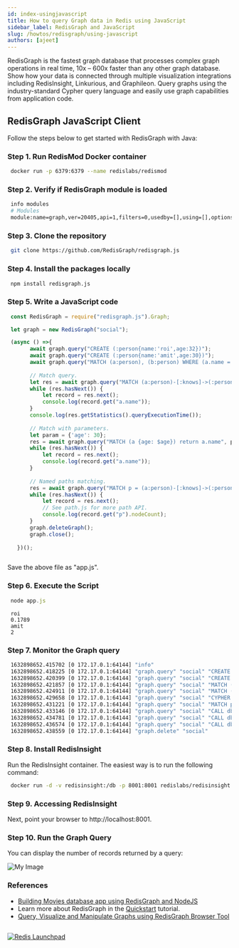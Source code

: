 ```yaml
---
id: index-usingjavascript
title: How to query Graph data in Redis using JavaScript
sidebar_label: RedisGraph and JavaScript
slug: /howtos/redisgraph/using-javascript
authors: [ajeet]
---
```


RedisGraph is the fastest graph database that processes complex graph operations in real time, 10x – 600x faster than any other graph database. Show how your data is connected through multiple visualization integrations including RedisInsight, Linkurious, and Graphileon. Query graphs using the industry-standard Cypher query language and easily use graph capabilities from application code.

## RedisGraph JavaScript Client



Follow the steps below to get started with RedisGraph with Java:

### Step 1. Run RedisMod Docker container

 ```bash
  docker run -p 6379:6379 --name redislabs/redismod
 ```

### Step 2. Verify if RedisGraph module is loaded

 ```bash
  info modules
  # Modules
  module:name=graph,ver=20405,api=1,filters=0,usedby=[],using=[],options=[]
 ```

### Step 3. Clone the repository

 ```bash
  git clone https://github.com/RedisGraph/redisgraph.js
 ```

### Step 4. Install the packages locally

 ```bash
  npm install redisgraph.js
 ```

### Step 5. Write a JavaScript code 

 ```javascript
  const RedisGraph = require("redisgraph.js").Graph;

  let graph = new RedisGraph("social");

  (async () =>{
        await graph.query("CREATE (:person{name:'roi',age:32})");
        await graph.query("CREATE (:person{name:'amit',age:30})");
        await graph.query("MATCH (a:person), (b:person) WHERE (a.name = 'roi' AND b.name='amit') CREATE (a)-[:knows]->(b)");
        
        // Match query.
        let res = await graph.query("MATCH (a:person)-[:knows]->(:person) RETURN a.name");
        while (res.hasNext()) {
            let record = res.next();
            console.log(record.get("a.name"));
        }
        console.log(res.getStatistics().queryExecutionTime());
    
        // Match with parameters.
        let param = {'age': 30};
        res = await graph.query("MATCH (a {age: $age}) return a.name", param);
        while (res.hasNext()) {
            let record = res.next();
            console.log(record.get("a.name"));
        }
    
        // Named paths matching.
        res = await graph.query("MATCH p = (a:person)-[:knows]->(:person) RETURN p");
        while (res.hasNext()) {
            let record = res.next();
            // See path.js for more path API.
            console.log(record.get("p").nodeCount);
        }
        graph.deleteGraph();
        graph.close();
    
    })();



 ```

Save the above file as "app.js".

### Step 6. Execute the  Script

 ```javascript
  node app.js
 ```
 ```
  roi
  0.1789
  amit
  2
 ```


### Step 7. Monitor the Graph query


```bash
 1632898652.415702 [0 172.17.0.1:64144] "info"
 1632898652.418225 [0 172.17.0.1:64144] "graph.query" "social" "CREATE (:person{name:'roi',age:32})" "--compact"
 1632898652.420399 [0 172.17.0.1:64144] "graph.query" "social" "CREATE (:person{name:'amit',age:30})" "--compact"
 1632898652.421857 [0 172.17.0.1:64144] "graph.query" "social" "MATCH (a:person), (b:person) WHERE (a.name = 'roi' AND b.name='amit') CREATE (a)-[:knows]->(b)" "--compact"
 1632898652.424911 [0 172.17.0.1:64144] "graph.query" "social" "MATCH (a:person)-[:knows]->(:person) RETURN a.name" "--compact"
 1632898652.429658 [0 172.17.0.1:64144] "graph.query" "social" "CYPHER age=30  MATCH (a {age: $age}) return a.name" "--compact"
 1632898652.431221 [0 172.17.0.1:64144] "graph.query" "social" "MATCH p = (a:person)-[:knows]->(:person) RETURN p" "--compact"
 1632898652.433146 [0 172.17.0.1:64144] "graph.query" "social" "CALL db.labels()" "--compact"
 1632898652.434781 [0 172.17.0.1:64144] "graph.query" "social" "CALL db.propertyKeys()" "--compact"
 1632898652.436574 [0 172.17.0.1:64144] "graph.query" "social" "CALL db.relationshipTypes()" "--compact"
 1632898652.438559 [0 172.17.0.1:64144] "graph.delete" "social"
```


### Step 8. Install RedisInsight

Run the RedisInsight container. The easiest way is to run the following command:

 ```bash
  docker run -d -v redisinsight:/db -p 8001:8001 redislabs/redisinsight:latest
 ```

### Step 9. Accessing RedisInsight

Next, point your browser to http://localhost:8001.


### Step 10. Run the Graph Query

You can display the number of records returned by a query:

![My Image](redisgraph_ioredisgraph_java.png)


### References


- [Building Movies database app using RedisGraph and NodeJS](/howtos/redisgraphmovies/)
- Learn more about RedisGraph in the [Quickstart](https://oss.redislabs.com/redisgraph/?_ga=2.186887980.520518125.1606546041-1440690046.1604964523) tutorial.
- [Query, Visualize and Manipulate Graphs using RedisGraph Browser Tool](/explore/redisinsight/redisgraph)

##

<div>
<a href="https://launchpad.redis.com" target="_blank" rel="noopener" className="link"> <img src="/img/launchpad.png"  className="thumb" loading="lazy" alt="Redis Launchpad" /></a>
</div>

